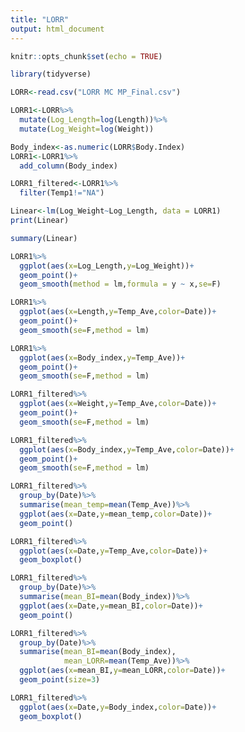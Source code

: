 ```yaml
---
title: "LORR"
output: html_document
---
```


```r
knitr::opts_chunk$set(echo = TRUE)
```
```r
library(tidyverse)
```


```r
LORR<-read.csv("LORR MC MP_Final.csv")
```

```r
LORR1<-LORR%>%
  mutate(Log_Length=log(Length))%>%
  mutate(Log_Weight=log(Weight))
```

```r
Body_index<-as.numeric(LORR$Body.Index)
LORR1<-LORR1%>%
  add_column(Body_index)
```


```r
LORR1_filtered<-LORR1%>%
  filter(Temp1!="NA")
```



```r
Linear<-lm(Log_Weight~Log_Length, data = LORR1)
print(Linear)
```

```r
summary(Linear)
```
```r
LORR1%>%
  ggplot(aes(x=Log_Length,y=Log_Weight))+
  geom_point()+
  geom_smooth(method = lm,formula = y ~ x,se=F)
```

```r
LORR1%>%
  ggplot(aes(x=Length,y=Temp_Ave,color=Date))+
  geom_point()+
  geom_smooth(se=F,method = lm)
```


```r
LORR1%>%
  ggplot(aes(x=Body_index,y=Temp_Ave))+
  geom_point()+
  geom_smooth(se=F,method = lm)
```
```r
LORR1_filtered%>%
  ggplot(aes(x=Weight,y=Temp_Ave,color=Date))+
  geom_point()+
  geom_smooth(se=F,method = lm)
```

```r
LORR1_filtered%>%
  ggplot(aes(x=Body_index,y=Temp_Ave,color=Date))+
  geom_point()+
  geom_smooth(se=F,method = lm)
```

```r
LORR1_filtered%>%
  group_by(Date)%>%
  summarise(mean_temp=mean(Temp_Ave))%>%
  ggplot(aes(x=Date,y=mean_temp,color=Date))+
  geom_point()
```

```r
LORR1_filtered%>%
  ggplot(aes(x=Date,y=Temp_Ave,color=Date))+
  geom_boxplot()
```
```r
LORR1_filtered%>%
  group_by(Date)%>%
  summarise(mean_BI=mean(Body_index))%>%
  ggplot(aes(x=Date,y=mean_BI,color=Date))+
  geom_point()
```
```r
LORR1_filtered%>%
  group_by(Date)%>%
  summarise(mean_BI=mean(Body_index),
            mean_LORR=mean(Temp_Ave))%>%
  ggplot(aes(x=mean_BI,y=mean_LORR,color=Date))+
  geom_point(size=3)
```
```r
LORR1_filtered%>%
  ggplot(aes(x=Date,y=Body_index,color=Date))+
  geom_boxplot()
```

